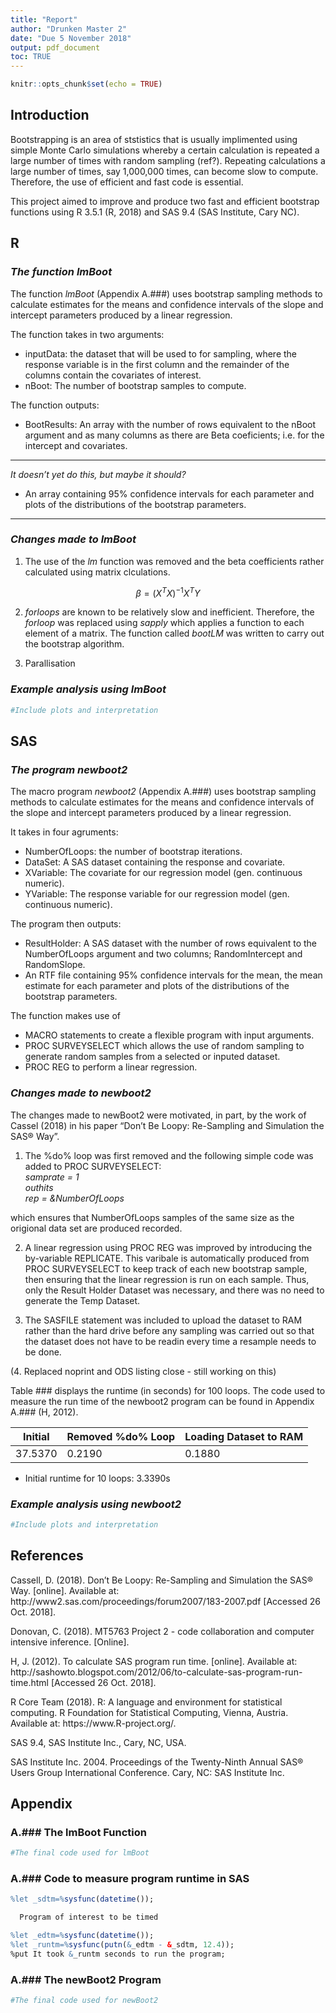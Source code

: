 ```yaml
---
title: "Report"
author: "Drunken Master 2"
date: "Due 5 November 2018"
output: pdf_document
toc: TRUE
---
```


```r
knitr::opts_chunk$set(echo = TRUE)
```

## Introduction 

Bootstrapping is an area of ststistics that is usually implimented using simple Monte Carlo simulations whereby a certain calculation is repeated a large number of times with random sampling (ref?). Repeating calculations a large number of times, say 1,000,000 times, can become slow to compute. Therefore, the use of efficient and fast code is essential.

This project aimed to improve and produce two fast and efficient bootstrap functions using R 3.5.1 (R, 2018) and SAS 9.4 (SAS Institute, Cary NC).

\pagebreak

## R 

### *The function lmBoot*

The function *lmBoot* (Appendix A.###) uses bootstrap sampling methods to calculate estimates for the means and confidence intervals of the slope and intercept parameters produced by a linear regression. 

The function takes in two arguments:

- inputData: the dataset that will be used to for sampling, where the response variable is in the first column and the remainder of the columns contain the covariates of interest.
- nBoot: The number of bootstrap samples to compute.

The function outputs:

- BootResults: An array with the number of rows equivalent to the nBoot argument and as many columns as there are Beta coeficients; i.e. for the intercept and covariates.

***
*It doesn't yet do this, but maybe it should?*

- An array containing 95% confidence intervals for each parameter and plots of the distributions of the bootstrap parameters.

***
 
### *Changes made to lmBoot*
1. The use of the *lm* function was removed and the beta coefficients rather calculated using matrix clculations. 

$$
\beta = (X^TX)^{-1}X^TY
$$

2. *forloops* are known to be relatively slow and inefficient. Therefore, the *forloop* was replaced using *sapply* which applies a function to each element of a matrix. The function called *bootLM* was written to carry out the bootstrap algorithm. 

3. Parallisation

### *Example analysis using lmBoot*

```r
#Include plots and interpretation
```

\pagebreak 

## SAS 

### *The program newboot2*

The macro program *newboot2* (Appendix A.###) uses bootstrap sampling methods to calculate estimates for the means and confidence intervals of the slope and intercept parameters produced by a linear regression. 

It takes in four agruments:

- NumberOfLoops: the number of bootstrap iterations.
- DataSet: A SAS dataset containing the response and covariate.
- XVariable: The covariate for our regression model (gen. continuous numeric).
- YVariable: The response variable for our regression model (gen. continuous numeric).

The program then outputs:

- ResultHolder: A SAS dataset with the number of rows equivalent to the NumberOfLoops argument and two columns; RandomIntercept and RandomSlope. 
- An RTF file containing 95% confidence intervals for the mean, the mean estimate for each parameter and plots of the distributions of the bootstrap parameters.
 
The function makes use of

- MACRO statements to create a flexible program with input arguments.
- PROC SURVEYSELECT which allows the use of random sampling to generate random samples from a selected or inputed dataset.
- PROC REG to perform a linear regression.
 
### *Changes made to newboot2*

The changes made to newBoot2 were motivated, in part, by the work of Cassel (2018) in his paper "Don't Be Loopy: Re-Sampling and Simulation the SAS® Way".

1. The %do% loop was first removed and the following simple code was added to PROC SURVEYSELECT:  
*samprate = 1*  
*outhits*  
*rep = &NumberOfLoops*    

which ensures that NumberOfLoops samples of the same size as the origional data set are produced recorded.

2. A linear regression using PROC REG was improved by introducing the by-variable REPLICATE. This varibale is automatically produced from PROC SURVEYSELECT to keep track of each new bootstrap sample, then ensuring that the linear regression is run on each sample. Thus, only the Result Holder Dataset was necessary, and there was no need to generate the Temp Dataset.

3. The SASFILE statement was included to upload the dataset to RAM rather than the hard drive before any sampling was carried out so that the dataset does not have to be readin every time a resample needs to be done.

(4. Replaced noprint and ODS listing close - still working on this)


Table ### displays the runtime (in seconds) for 100 loops. The code used to measure the run time of the newboot2 program can be found in Appendix A.### (H, 2012).

Initial | Removed %do% Loop | Loading Dataset to RAM|
--------|-------------------|-----------------------|
37.5370 |      0.2190       |          0.1880       |

- Initial runtime for 10 loops: 3.3390s

### *Example analysis using newboot2*

```r
#Include plots and interpretation
```

\pagebreak 

## References
Cassell, D. (2018). Don't Be Loopy: Re-Sampling and Simulation the SAS® Way. [online]. Available at: http://www2.sas.com/proceedings/forum2007/183-2007.pdf [Accessed 26 Oct. 2018].

Donovan, C. (2018). MT5763 Project 2 - code collaboration and computer intensive inference. [Online].

H, J. (2012). To calculate SAS program run time. [online]. Available at: http://sashowto.blogspot.com/2012/06/to-calculate-sas-program-run-time.html [Accessed 26 Oct. 2018].

R Core Team (2018). R: A language and environment for statistical computing. R Foundation for Statistical Computing, Vienna, Austria. Available at: https://www.R-project.org/.

SAS 9.4, SAS Institute Inc., Cary, NC, USA.

SAS Institute Inc. 2004. Proceedings of the Twenty-Ninth Annual SAS® Users Group International Conference. Cary, NC: SAS Institute Inc.

\pagebreak 

## Appendix

### A.### The lmBoot Function

```r
#The final code used for lmBoot
```

### A.### Code to measure program runtime in SAS

```r
%let _sdtm=%sysfunc(datetime());

  Program of interest to be timed

%let _edtm=%sysfunc(datetime());  
%let _runtm=%sysfunc(putn(&_edtm - &_sdtm, 12.4));  
%put It took &_runtm seconds to run the program;
```

### A.### The newBoot2 Program

```r
#The final code used for newBoot2
```
